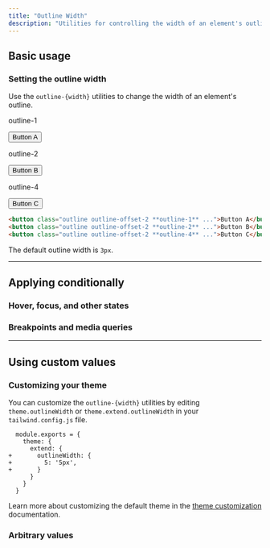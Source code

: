 ```yaml
---
title: "Outline Width"
description: "Utilities for controlling the width of an element's outline."
---
```




## Basic usage

### Setting the outline width

Use the `outline-{width}` utilities to change the width of an element's outline.

<Example>
  <div class="flex flex-col sm:flex-row items-center justify-center gap-8 sm:gap-16 font-bold text-white text-sm text-center">
    <div class="flex flex-col items-center shrink-0">
      <p class="font-medium text-sm text-gray-500 font-mono text-center mb-3 dark:text-gray-400">outline-1</p>
      <button class="px-4 py-2 font-semibold text-sm bg-white text-gray-700 border border-gray-300 rounded-md shadow-sm outline outline-1 outline-offset-2 outline-blue-500 dark:bg-gray-700 dark:text-gray-200 dark:border-transparent">Button A</button>
    </div>
    <div class="flex flex-col items-center shrink-0">
      <p class="font-medium text-sm text-gray-500 font-mono text-center mb-3 dark:text-gray-400">outline-2</p>
      <button class="px-4 py-2 font-semibold text-sm bg-white text-gray-700 border border-gray-300 rounded-md shadow-sm outline outline-2 outline-offset-2 outline-blue-500 dark:bg-gray-700 dark:text-gray-200 dark:border-transparent">Button B</button>
    </div>
    <div class="flex flex-col items-center shrink-0">
      <p class="font-medium text-sm text-gray-500 font-mono text-center mb-3 dark:text-gray-400">outline-4</p>
      <button class="px-4 py-2 font-semibold text-sm bg-white text-gray-700 border border-gray-300 rounded-md shadow-sm outline outline-4 outline-offset-2 outline-blue-500 dark:bg-gray-700 dark:text-gray-200 dark:border-transparent">Button C</button>
    </div>
  </div>
</Example>

```html
<button class="outline outline-offset-2 **outline-1** ...">Button A</button>
<button class="outline outline-offset-2 **outline-2** ...">Button B</button>
<button class="outline outline-offset-2 **outline-4** ...">Button C</button>
```

The default outline width is `3px`.

---

## <Heading ignore>Applying conditionally</Heading>

### <Heading ignore>Hover, focus, and other states</Heading>

<HoverFocusAndOtherStates defaultClass="outline" featuredClass="outline-2" />

### <Heading ignore>Breakpoints and media queries</Heading>

<BreakpointsAndMediaQueries defaultClass="outline" featuredClass="outline-2" />

---

## Using custom values

### Customizing your theme

You can customize the `outline-{width}` utilities by editing `theme.outlineWidth` or `theme.extend.outlineWidth` in your `tailwind.config.js` file.

```diff-js tailwind.config.js
  module.exports = {
    theme: {
      extend: {
+       outlineWidth: {
+         5: '5px',
+       }
      }
    }
  }
```

Learn more about customizing the default theme in the [theme customization](/docs/theme#customizing-the-default-theme) documentation.

### Arbitrary values

<ArbitraryValues property="outline-width" featuredClass="outline-[5px]" />
